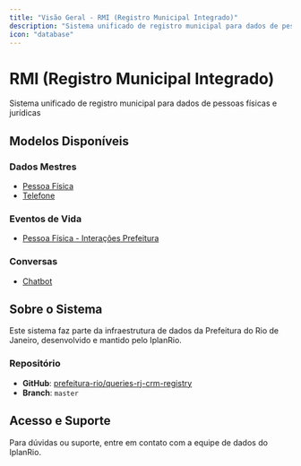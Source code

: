 ```yaml
---
title: "Visão Geral - RMI (Registro Municipal Integrado)"
description: "Sistema unificado de registro municipal para dados de pessoas físicas e jurídicas"
icon: "database"
---
```


# RMI (Registro Municipal Integrado)

Sistema unificado de registro municipal para dados de pessoas físicas e jurídicas

## Modelos Disponíveis

### Dados Mestres

- [Pessoa Física](rmi/dados-mestres/pessoa-física)
- [Telefone](rmi/dados-mestres/telefone)

### Eventos de Vida

- [Pessoa Física - Interações Prefeitura](rmi/eventos-de-vida/pessoa-física---interacões-prefeitura)

### Conversas

- [Chatbot](rmi/conversas/chatbot)

## Sobre o Sistema

Este sistema faz parte da infraestrutura de dados da Prefeitura do Rio de Janeiro, desenvolvido e mantido pelo IplanRio.

### Repositório

- **GitHub**: [prefeitura-rio/queries-rj-crm-registry](https://github.com/prefeitura-rio/queries-rj-crm-registry)
- **Branch**: `master`

## Acesso e Suporte

Para dúvidas ou suporte, entre em contato com a equipe de dados do IplanRio.
